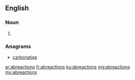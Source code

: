 ==English==

===Noun===
{{head|en}}

# {{plural of|abreaction}}

===Anagrams===
* [[carbonatise#English|carbonatise]]

[[ar:abreactions]]
[[fr:abreactions]]
[[ku:abreactions]]
[[mg:abreactions]]
[[my:abreactions]]
